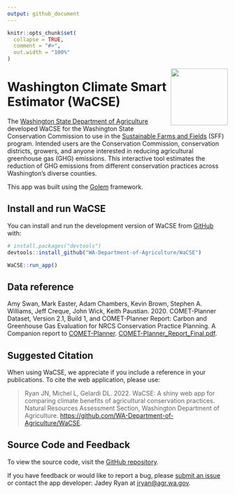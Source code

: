 ```yaml
---
output: github_document
---
```


<!-- README.md is generated from README.Rmd. Please edit that file -->

```r
knitr::opts_chunk$set(
  collapse = TRUE,
  comment = "#>",
  out.width = "100%"
)
```

<img src="inst/app/www/rmd/img/favicon.png" align="right" width="130"/>

# Washington Climate Smart Estimator (WaCSE) 

The [Washington State Department of Agriculture](https://agr.wa.gov/departments/land-and-water/natural-resources) developed WaCSE for the Washington State Conservation Commission to use in the [Sustainable Farms and Fields](https://www.scc.wa.gov/sff) (SFF) program. Intended users are the Conservation Commission, conservation districts, growers, and anyone interested in reducing agricultural greenhouse gas (GHG) emissions. This interactive tool estimates the reduction of GHG emissions from different conservation practices across Washington’s diverse counties.

This app was built using the [Golem](https://github.com/ThinkR-open/golem) framework.

## Install and run WaCSE

You can install and run the development version of WaCSE from [GitHub](https://github.com/) with:

``` r
# install.packages("devtools")
devtools::install_github("WA-Department-of-Agriculture/WaCSE")

WaCSE::run_app()
```

## Data reference

Amy Swan, Mark Easter, Adam Chambers, Kevin Brown, Stephen A. Williams, Jeff Creque, John Wick, Keith Paustian. 2020. COMET-Planner Dataset, Version 2.1, Build 1, and COMET-Planner Report: Carbon and Greenhouse Gas Evaluation for NRCS Conservation Practice Planning. A Companion report to [COMET-Planner](http://www.comet-planner.com). [COMET-Planner_Report_Final.pdf](https://bfuels.nrel.colostate.edu/beta/COMET-Planner_Report_Final.pdf).

## Suggested Citation

When using WaCSE, we appreciate if you include a reference in your publications. To cite the web application, please use:

>Ryan JN, Michel L, Gelardi DL. 2022. WaCSE: A shiny web app for comparing climate benefits of agricultural conservation practices. Natural Resources Assessment Section, Washington Department of Agriculture. [https://github.com/WA-Department-of-Agriculture/WaCSE](https://github.com/WA-Department-of-Agriculture/WaCSE).

## Source Code and Feedback

To view the source code, visit the [GitHub repository](https://github.com/WA-Department-of-Agriculture/WaCSE).

If you have feedback or would like to report a bug, please [submit an issue](https://github.com/WA-Department-of-Agriculture/WaCSE/issues) or contact the app developer: Jadey Ryan at [jryan@agr.wa.gov](mailto:jryan@agr.wa.gov?subject=WaCSE).

